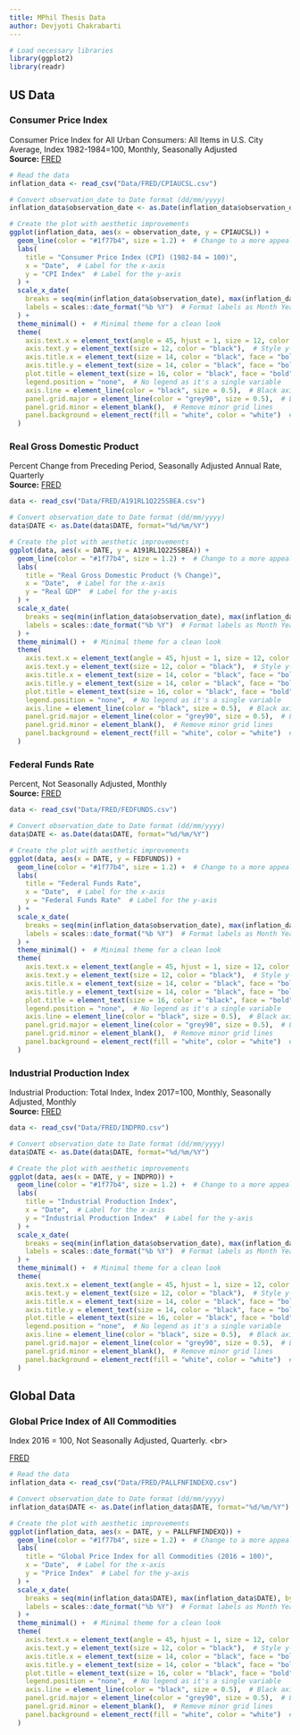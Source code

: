 ```yaml
---
title: MPhil Thesis Data
author: Devjyoti Chakrabarti 
---
```


```r
# Load necessary libraries
library(ggplot2)
library(readr)
```

## US Data

### Consumer Price Index

Consumer Price Index for All Urban Consumers: All Items in U.S. City Average, Index 1982-1984=100, Monthly, Seasonally Adjusted\
**Source:** [FRED](https://fred.stlouisfed.org/series/CPIAUCSL)

```r
# Read the data
inflation_data <- read_csv("Data/FRED/CPIAUCSL.csv")

# Convert observation_date to Date format (dd/mm/yyyy)
inflation_data$observation_date <- as.Date(inflation_data$observation_date, format="%d/%m/%Y")

# Create the plot with aesthetic improvements
ggplot(inflation_data, aes(x = observation_date, y = CPIAUCSL)) +
  geom_line(color = "#1f77b4", size = 1.2) +  # Change to a more appealing blue line
  labs(
    title = "Consumer Price Index (CPI) (1982-84 = 100)",
    x = "Date",  # Label for the x-axis
    y = "CPI Index"  # Label for the y-axis
  ) +
  scale_x_date(
    breaks = seq(min(inflation_data$observation_date), max(inflation_data$observation_date), by = "10 year"),  # Show labels every 6 months
    labels = scales::date_format("%b %Y")  # Format labels as Month Year (e.g., Nov 2024)
  ) +
  theme_minimal() +  # Minimal theme for a clean look
  theme(
    axis.text.x = element_text(angle = 45, hjust = 1, size = 12, color = "black"),  # Rotate and style x-axis labels
    axis.text.y = element_text(size = 12, color = "black"),  # Style y-axis labels
    axis.title.x = element_text(size = 14, color = "black", face = "bold"),  # Bold x-axis title
    axis.title.y = element_text(size = 14, color = "black", face = "bold"),  # Bold y-axis title
    plot.title = element_text(size = 16, color = "black", face = "bold", hjust = 0.5),  # Bold and centered title
    legend.position = "none",  # No legend as it's a single variable
    axis.line = element_line(color = "black", size = 0.5),  # Black axis lines
    panel.grid.major = element_line(color = "grey90", size = 0.5),  # Light grey grid lines
    panel.grid.minor = element_blank(),  # Remove minor grid lines
    panel.background = element_rect(fill = "white", color = "white")  # White background
  )
```

### Real Gross Domestic Product

Percent Change from Preceding Period, Seasonally Adjusted Annual Rate, Quarterly <br> **Source:** [FRED](https://fred.stlouisfed.org/series/A191RL1Q225SBEA)

```r
data <- read_csv("Data/FRED/A191RL1Q225SBEA.csv")

# Convert observation_date to Date format (dd/mm/yyyy)
data$DATE <- as.Date(data$DATE, format="%d/%m/%Y")

# Create the plot with aesthetic improvements
ggplot(data, aes(x = DATE, y = A191RL1Q225SBEA)) +
  geom_line(color = "#1f77b4", size = 1.2) +  # Change to a more appealing blue line
  labs(
    title = "Real Gross Domestic Product (% Change)",
    x = "Date",  # Label for the x-axis
    y = "Real GDP"  # Label for the y-axis
  ) +
  scale_x_date(
    breaks = seq(min(inflation_data$observation_date), max(inflation_data$observation_date), by = "10 year"),  # Show labels every 6 months
    labels = scales::date_format("%b %Y")  # Format labels as Month Year (e.g., Nov 2024)
  ) +
  theme_minimal() +  # Minimal theme for a clean look
  theme(
    axis.text.x = element_text(angle = 45, hjust = 1, size = 12, color = "black"),  # Rotate and style x-axis labels
    axis.text.y = element_text(size = 12, color = "black"),  # Style y-axis labels
    axis.title.x = element_text(size = 14, color = "black", face = "bold"),  # Bold x-axis title
    axis.title.y = element_text(size = 14, color = "black", face = "bold"),  # Bold y-axis title
    plot.title = element_text(size = 16, color = "black", face = "bold", hjust = 0.5),  # Bold and centered title
    legend.position = "none",  # No legend as it's a single variable
    axis.line = element_line(color = "black", size = 0.5),  # Black axis lines
    panel.grid.major = element_line(color = "grey90", size = 0.5),  # Light grey grid lines
    panel.grid.minor = element_blank(),  # Remove minor grid lines
    panel.background = element_rect(fill = "white", color = "white")  # White background
  )
```

### Federal Funds Rate

Percent, Not Seasonally Adjusted, Monthly <br> **Source:** [FRED](https://fred.stlouisfed.org/series/FEDFUNDS)

```r
data <- read_csv("Data/FRED/FEDFUNDS.csv")

# Convert observation_date to Date format (dd/mm/yyyy)
data$DATE <- as.Date(data$DATE, format="%d/%m/%Y")

# Create the plot with aesthetic improvements
ggplot(data, aes(x = DATE, y = FEDFUNDS)) +
  geom_line(color = "#1f77b4", size = 1.2) +  # Change to a more appealing blue line
  labs(
    title = "Federal Funds Rate",
    x = "Date",  # Label for the x-axis
    y = "Federal Funds Rate"  # Label for the y-axis
  ) +
  scale_x_date(
    breaks = seq(min(inflation_data$observation_date), max(inflation_data$observation_date), by = "10 year"),  # Show labels every 6 months
    labels = scales::date_format("%b %Y")  # Format labels as Month Year (e.g., Nov 2024)
  ) +
  theme_minimal() +  # Minimal theme for a clean look
  theme(
    axis.text.x = element_text(angle = 45, hjust = 1, size = 12, color = "black"),  # Rotate and style x-axis labels
    axis.text.y = element_text(size = 12, color = "black"),  # Style y-axis labels
    axis.title.x = element_text(size = 14, color = "black", face = "bold"),  # Bold x-axis title
    axis.title.y = element_text(size = 14, color = "black", face = "bold"),  # Bold y-axis title
    plot.title = element_text(size = 16, color = "black", face = "bold", hjust = 0.5),  # Bold and centered title
    legend.position = "none",  # No legend as it's a single variable
    axis.line = element_line(color = "black", size = 0.5),  # Black axis lines
    panel.grid.major = element_line(color = "grey90", size = 0.5),  # Light grey grid lines
    panel.grid.minor = element_blank(),  # Remove minor grid lines
    panel.background = element_rect(fill = "white", color = "white")  # White background
  )
```

### Industrial Production Index

Industrial Production: Total Index, Index 2017=100, Monthly, Seasonally Adjusted, Monthly <br> **Source:** [FRED](https://fred.stlouisfed.org/series/INDPRO)

```r
data <- read_csv("Data/FRED/INDPRO.csv")

# Convert observation_date to Date format (dd/mm/yyyy)
data$DATE <- as.Date(data$DATE, format="%d/%m/%Y")

# Create the plot with aesthetic improvements
ggplot(data, aes(x = DATE, y = INDPRO)) +
  geom_line(color = "#1f77b4", size = 1.2) +  # Change to a more appealing blue line
  labs(
    title = "Industrial Production Index",
    x = "Date",  # Label for the x-axis
    y = "Industrial Production Index"  # Label for the y-axis
  ) +
  scale_x_date(
    breaks = seq(min(inflation_data$observation_date), max(inflation_data$observation_date), by = "10 year"),  # Show labels every 6 months
    labels = scales::date_format("%b %Y")  # Format labels as Month Year (e.g., Nov 2024)
  ) +
  theme_minimal() +  # Minimal theme for a clean look
  theme(
    axis.text.x = element_text(angle = 45, hjust = 1, size = 12, color = "black"),  # Rotate and style x-axis labels
    axis.text.y = element_text(size = 12, color = "black"),  # Style y-axis labels
    axis.title.x = element_text(size = 14, color = "black", face = "bold"),  # Bold x-axis title
    axis.title.y = element_text(size = 14, color = "black", face = "bold"),  # Bold y-axis title
    plot.title = element_text(size = 16, color = "black", face = "bold", hjust = 0.5),  # Bold and centered title
    legend.position = "none",  # No legend as it's a single variable
    axis.line = element_line(color = "black", size = 0.5),  # Black axis lines
    panel.grid.major = element_line(color = "grey90", size = 0.5),  # Light grey grid lines
    panel.grid.minor = element_blank(),  # Remove minor grid lines
    panel.background = element_rect(fill = "white", color = "white")  # White background
  )
```

## Global Data 

### Global Price Index of All Commodities

Index 2016 = 100, Not Seasonally Adjusted, Quarterly. \<br\>

[FRED](https://fred.stlouisfed.org/series/PALLFNFINDEXQ)

```r
# Read the data
inflation_data <- read_csv("Data/FRED/PALLFNFINDEXQ.csv")

# Convert observation_date to Date format (dd/mm/yyyy)
inflation_data$DATE <- as.Date(inflation_data$DATE, format="%d/%m/%Y")

# Create the plot with aesthetic improvements
ggplot(inflation_data, aes(x = DATE, y = PALLFNFINDEXQ)) +
  geom_line(color = "#1f77b4", size = 1.2) +  # Change to a more appealing blue line
  labs(
    title = "Global Price Index for all Commodities (2016 = 100)",
    x = "Date",  # Label for the x-axis
    y = "Price Index"  # Label for the y-axis
  ) +
  scale_x_date(
    breaks = seq(min(inflation_data$DATE), max(inflation_data$DATE), by = "2 year"),  # Show labels every 6 months
    labels = scales::date_format("%b %Y")  # Format labels as Month Year (e.g., Nov 2024)
  ) +
  theme_minimal() +  # Minimal theme for a clean look
  theme(
    axis.text.x = element_text(angle = 45, hjust = 1, size = 12, color = "black"),  # Rotate and style x-axis labels
    axis.text.y = element_text(size = 12, color = "black"),  # Style y-axis labels
    axis.title.x = element_text(size = 14, color = "black", face = "bold"),  # Bold x-axis title
    axis.title.y = element_text(size = 14, color = "black", face = "bold"),  # Bold y-axis title
    plot.title = element_text(size = 16, color = "black", face = "bold", hjust = 0.5),  # Bold and centered title
    legend.position = "none",  # No legend as it's a single variable
    axis.line = element_line(color = "black", size = 0.5),  # Black axis lines
    panel.grid.major = element_line(color = "grey90", size = 0.5),  # Light grey grid lines
    panel.grid.minor = element_blank(),  # Remove minor grid lines
    panel.background = element_rect(fill = "white", color = "white")  # White background
  )
```
